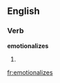 
==English==

===Verb===
'''emotionalizes'''

# {{third-person singular of|[[emotionalize]]}}

[[fr:emotionalizes]]